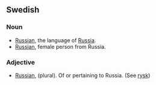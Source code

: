 ==Swedish==

===Noun===
*[[Russian]], the language of [[Russia]].
*[[Russian]], female person from Russia.

===Adjective===
* [[Russian]], (plural). Of or pertaining to Russia. (See [[rysk]])